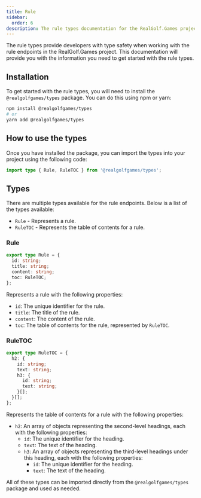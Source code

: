 ```yaml
---
title: Rule
sidebar:
  order: 6
description: The rule types documentation for the RealGolf.Games project.
---
```


The rule types provide developers with type safety when working with the rule endpoints in the RealGolf.Games project. This documentation will provide you with the information you need to get started with the rule types.

## Installation

To get started with the rule types, you will need to install the `@realgolfgames/types` package. You can do this using npm or yarn:

```sh
npm install @realgolfgames/types
# or
yarn add @realgolfgames/types
```

## How to use the types

Once you have installed the package, you can import the types into your project using the following code:

```typescript
import type { Rule, RuleTOC } from '@realgolfgames/types';
```

## Types

There are multiple types available for the rule endpoints. Below is a list of the types available:

- `Rule` - Represents a rule.
- `RuleTOC` - Represents the table of contents for a rule.

### Rule

```typescript
export type Rule = {
  id: string;
  title: string;
  content: string;
  toc: RuleTOC;
};
```

Represents a rule with the following properties:

- `id`: The unique identifier for the rule.
- `title`: The title of the rule.
- `content`: The content of the rule.
- `toc`: The table of contents for the rule, represented by `RuleTOC`.

### RuleTOC

```typescript
export type RuleTOC = {
  h2: {
    id: string;
    text: string;
    h3: {
      id: string;
      text: string;
    }[];
  }[];
};
```

Represents the table of contents for a rule with the following properties:

- `h2`: An array of objects representing the second-level headings, each with the following properties:
  - `id`: The unique identifier for the heading.
  - `text`: The text of the heading.
  - `h3`: An array of objects representing the third-level headings under this heading, each with the following properties:
    - `id`: The unique identifier for the heading.
    - `text`: The text of the heading.

All of these types can be imported directly from the `@realgolfgames/types` package and used as needed.
